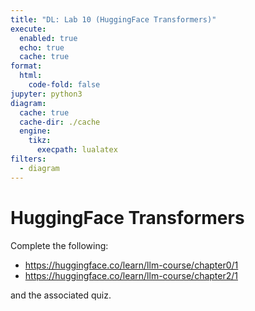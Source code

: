 ```yaml
---
title: "DL: Lab 10 (HuggingFace Transformers)"
execute:
  enabled: true
  echo: true
  cache: true
format:
  html:
    code-fold: false
jupyter: python3
diagram:
  cache: true
  cache-dir: ./cache
  engine:
    tikz:
      execpath: lualatex
filters:
  - diagram
---
```


# HuggingFace Transformers

Complete the following:

- <https://huggingface.co/learn/llm-course/chapter0/1>
- <https://huggingface.co/learn/llm-course/chapter2/1>

and the associated quiz.
